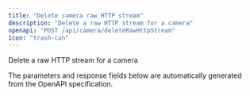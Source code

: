 ```yaml
---
title: "Delete camera raw HTTP stream"
description: "Delete a raw HTTP stream for a camera"
openapi: "POST /api/camera/deleteRawHttpStream"
icon: "trash-can"
---
```


Delete a raw HTTP stream for a camera

<Note>
The parameters and response fields below are automatically generated from the OpenAPI specification.
</Note>
